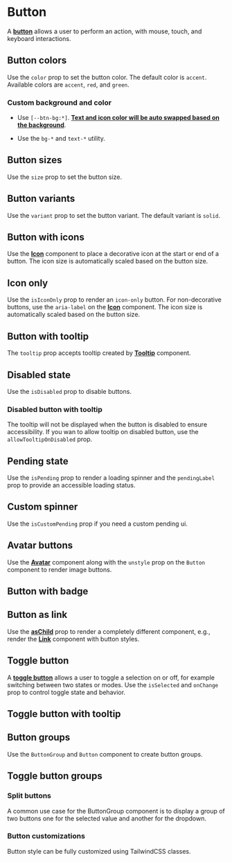  
 
<Meta of={ButtonStories} />

# Button
 
A <a href="https://react-spectrum.adobe.com/react-aria/Button.html" target="_blank">**button**</a> allows a user to perform an action, with mouse, touch, and keyboard interactions.

<Canvas of={ButtonStories.BasicExample} />

## Button colors

Use the `color` prop to set the button color. The default color is `accent`. Available colors are `accent`, `red`, and `green`.

<Canvas of={ButtonStories.ButtonColors} />


### Custom background and color

- Use `[--btn-bg:*]`. <a href="https://til.jakelazaroff.com/css/swap-between-black-and-white-text-based-on-background-color" target="_blank">**Text and icon color will be auto swapped based on the background**</a>.

- Use the `bg-*` and `text-*` utility.

<Canvas of={ButtonStories.CustomBackgroundAndColor} />

## Button sizes

Use the `size` prop to set the button size.

<Canvas of={ButtonStories.ButtonSizes} />

## Button variants

Use the `variant` prop to set the button variant. The default variant is `solid`.

<Canvas of={ButtonStories.ButtonVariants} />

## Button with icons

Use the <a href="./?path=/docs/icon--docs" target="_blank">**Icon**</a> component to place a decorative icon at the start or end of a button. The icon size is automatically scaled based on the button size.

<Canvas of={ButtonStories.ButtonWithIcons} />

## Icon only

Use the `isIconOnly` prop to render an `icon-only` button. For non-decorative buttons, use the `aria-label` on the <a href="./?path=/docs/icon--docs" target="_blank">**Icon**</a> component. The icon size is automatically scaled based on the button size.

<Canvas of={ButtonStories.IconOnlyButtons} />


## Button with tooltip

The `tooltip` prop accepts tooltip created by <a href="./?path=/docs/tooltip--docs" target="_blank">**Tooltip**</a> component.

<Canvas of={ButtonStories.ButtonWithTooltip} />


## Disabled state

Use the `isDisabled` prop to disable buttons.

<Canvas of={ButtonStories.DisabledState} />

### Disabled button with tooltip

The tooltip will not be displayed when the button is disabled to ensure accessibility. If you wan to allow tooltip on disabled button, use the `allowTooltipOnDisabled` prop.

<Canvas of={ButtonStories.DisabledButtonAndTooltip} />


## Pending state

Use the `isPending` prop to render a loading spinner and the `pendingLabel` prop to provide an accessible loading status.

<Canvas of={ButtonStories.PendingState} />

## Custom spinner

Use the `isCustomPending` prop if you need a custom pending ui.

<Canvas of={ButtonStories.CustomPendingUI} />

## Avatar buttons

Use the <a href="./?path=/docs/avatar--docs" target="_blank">**Avatar**</a> component along with the `unstyle` prop on the `Button` component to render image buttons.

<Canvas of={ButtonStories.AvatarButton} />

## Button with badge

<Canvas of={ButtonStories.ButtonWithBadge} />

## Button as link

Use the <a href="https://www.jacobparis.com/content/react-as-child" target="_blank">**asChild**</a> prop to render a completely different component, e.g., render the <a href="./?path=/docs/link--docs" target="_blank">**Link**</a> component with button styles.

<Canvas of={ButtonStories.ButtonAsLink} />

## Toggle button

A <a href="https://react-spectrum.adobe.com/react-aria/ToggleButton.html#togglebutton" target="_blank">**toggle button**</a> allows a user to toggle a selection on or off, for example switching between two states or modes. Use the `isSelected` and `onChange` prop to control toggle state and behavior.

<Canvas of={ButtonStories.ButtonToggle} />

## Toggle button with tooltip

<Canvas of={ButtonStories.ToggleButtonWithIconAndTooltip} />


## Button groups

Use the `ButtonGroup` and `Button` component to create button groups.

<Canvas of={ButtonStories.ButtonGroups} />

## Toggle button groups

<Canvas of={ButtonStories.ToggleButtonGroups} />


### Split buttons

A common use case for the ButtonGroup component is to display a group of two buttons one for the selected value and another for the dropdown.

<Canvas of={ButtonStories.SplitButtons} />

### Button customizations

Button style can be fully customized using TailwindCSS classes.

<Canvas of={ButtonStories.ButtonCustomization} />